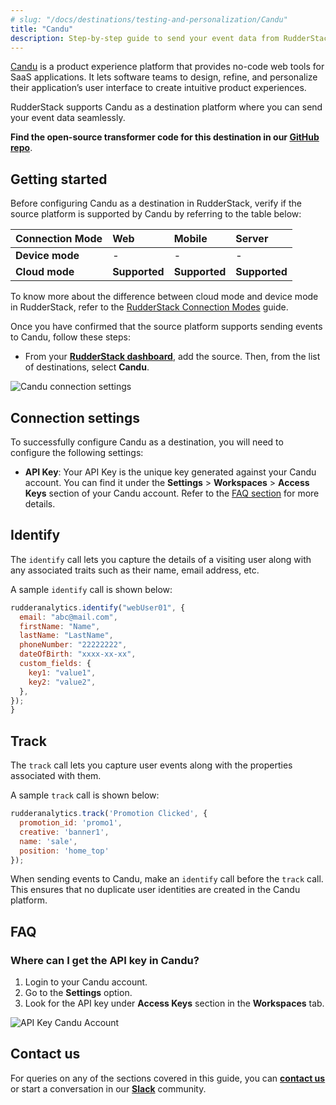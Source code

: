 ```yaml
---
# slug: "/docs/destinations/testing-and-personalization/Candu"
title: "Candu"
description: Step-by-step guide to send your event data from RudderStack to Candu.
---
```


[Candu](https://www.candu.ai/) is a product experience platform that provides no-code web tools for SaaS applications. It lets software teams to design, refine, and personalize their application’s user interface to create intuitive product experiences.

RudderStack supports Candu as a destination platform where you can send your event data seamlessly.


<div class="successBlock">

  <strong>Find the open-source transformer code for this destination in our <a href="https://github.com/rudderlabs/rudder-transformer/tree/master/v0/destinations/candu">GitHub repo</a></strong>.
</div>

## Getting started

Before configuring Candu as a destination in RudderStack, verify if the source platform is supported by Candu by referring to the table below:

| **Connection Mode** | **Web**       | **Mobile**    | **Server**    |
| :------------------ | :------------ | :------------ | :------------ |
| **Device mode**     | -             | -             | -             |
| **Cloud mode**      | **Supported** | **Supported** | **Supported** |


<div class="infoBlock">

To know more about the difference between cloud mode and device mode in RudderStack, refer to the <a href="https://rudderstack.com/docs/rudderstack-cloud/rudderstack-connection-modes/">RudderStack Connection Modes</a> guide.
</div>

Once you have confirmed that the source platform supports sending events to Candu, follow these steps:

- From your [**RudderStack dashboard**](https://app.rudderstack.com/), add the source. Then, from the list of destinations, select **Candu**.

<img src="../../assets/event-stream-destinations/candu-connection-settings.png" alt="Candu connection settings"/>

## Connection settings

To successfully configure Candu as a destination, you will need to configure the following settings:

- **API Key**: Your API Key is the unique key generated against your Candu account. You can find it under the **Settings** > **Workspaces** > **Access Keys** section of your Candu account. Refer to the [FAQ section](#faq) for more details.


## Identify

The `identify` call lets you capture the details of a visiting user along with any associated traits such as their name, email address, etc.

A sample `identify` call is shown below:

```javascript
rudderanalytics.identify("webUser01", {
  email: "abc@mail.com",
  firstName: "Name",
  lastName: "LastName",
  phoneNumber: "22222222",
  dateOfBirth: "xxxx-xx-xx",
  custom_fields: {
    key1: "value1",
    key2: "value2",
  },
});
}
```


## Track

The `track` call lets you capture user events along with the properties associated with them.

A sample `track` call is shown below:

```javascript
rudderanalytics.track('Promotion Clicked', {
  promotion_id: 'promo1',
  creative: 'banner1',
  name: 'sale',
  position: 'home_top'
});
```

<div class="warningBlock">

When sending events to Candu, make an `identify` call before the `track` call. This ensures that no duplicate user identities are created in the Candu platform.

</div>

## FAQ

### Where can I get the API key in Candu?

1. Login to your Candu account.
2. Go to the **Settings** option.
3. Look for the API key under **Access Keys** section in the **Workspaces** tab.
<img src="../../assets/event-stream-destinations/candu-api-key.png" alt="API Key Candu Account"/>


## Contact us

For queries on any of the sections covered in this guide, you can [**contact us**](mailto:%20docs@rudderstack.com) or start a conversation in our [**Slack**](https://rudderstack.com/join-rudderstack-slack-community) community.
